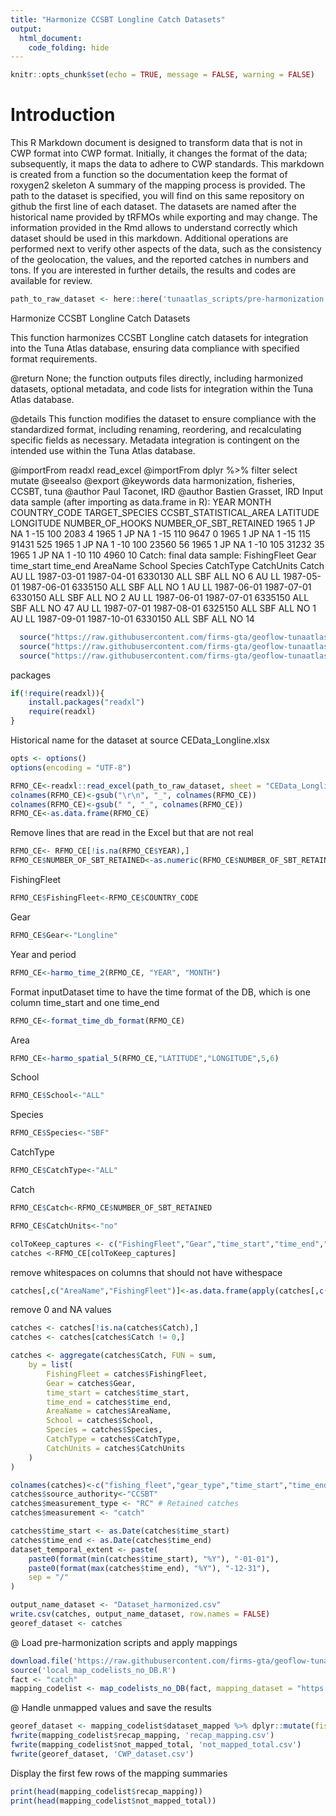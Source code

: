 ```yaml
---
title: "Harmonize CCSBT Longline Catch Datasets"
output: 
  html_document: 
    code_folding: hide
---
```

```r
knitr::opts_chunk$set(echo = TRUE, message = FALSE, warning = FALSE)
```

# Introduction

This R Markdown document is designed to transform data that is not in CWP format into CWP format.
Initially, it changes the format of the data; subsequently, it maps the data to adhere to CWP standards.
This markdown is created from a function so the documentation keep the format of roxygen2 skeleton
A summary of the mapping process is provided. The path to the dataset is specified, you will find on this same repository on github the first line of each dataset. The datasets are named after the historical name provided by tRFMOs while exporting and may change. The information provided in the Rmd allows to understand correctly which dataset should be used in this markdown.
Additional operations are performed next to verify other aspects of the data, such as the consistency of the geolocation, the values, and the reported catches in numbers and tons.
If you are interested in further details, the results and codes are available for review.

```r
path_to_raw_dataset <- here::here('tunaatlas_scripts/pre-harmonization', 'ccsbt', 'catch', 'data', 'CEData_Longline.xlsx')
```

Harmonize CCSBT Longline Catch Datasets

This function harmonizes CCSBT Longline catch datasets for integration into the Tuna Atlas database, ensuring data compliance with specified format requirements.


@return None; the function outputs files directly, including harmonized datasets,
        optional metadata, and code lists for integration within the Tuna Atlas database.

@details This function modifies the dataset to ensure compliance with the standardized
         format, including renaming, reordering, and recalculating specific fields as necessary.
         Metadata integration is contingent on the intended use within the Tuna Atlas database.

@importFrom readxl read_excel
@importFrom dplyr %>% filter select mutate
@seealso \code{\link{harmo_time_2}} 
         \code{\link{harmo_spatial_5}} 
         \code{\link{format_time_db_format}} 
@export
@keywords data harmonization, fisheries, CCSBT, tuna
@author Paul Taconet, IRD \email{paul.taconet@ird.fr}
@author Bastien Grasset, IRD \email{bastien.grasset@ird.fr}
Input data sample (after importing as data.frame in R):
YEAR MONTH COUNTRY_CODE TARGET_SPECIES CCSBT_STATISTICAL_AREA LATITUDE LONGITUDE NUMBER_OF_HOOKS NUMBER_OF_SBT_RETAINED
1965     1           JP             NA                      1      -15       100            2083                      4
1965     1           JP             NA                      1      -15       110            9647                      0
1965     1           JP             NA                      1      -15       115           91431                    525
1965     1           JP             NA                      1      -10       100           23560                     56
1965     1           JP             NA                      1      -10       105           31232                     35
1965     1           JP             NA                      1      -10       110            4960                     10
Catch: final data sample:
FishingFleet Gear time_start   time_end AreaName School Species CatchType CatchUnits Catch
AU   LL 1987-03-01 1987-04-01  6330130    ALL     SBF       ALL         NO     6
AU   LL 1987-05-01 1987-06-01  6335150    ALL     SBF       ALL         NO     1
AU   LL 1987-06-01 1987-07-01  6330150    ALL     SBF       ALL         NO     2
AU   LL 1987-06-01 1987-07-01  6335150    ALL     SBF       ALL         NO    47
AU   LL 1987-07-01 1987-08-01  6325150    ALL     SBF       ALL         NO     1
AU   LL 1987-09-01 1987-10-01  6330150    ALL     SBF       ALL         NO    14

```r
  source("https://raw.githubusercontent.com/firms-gta/geoflow-tunaatlas/master/R/sardara_functions/harmo_time_2.R")
  source("https://raw.githubusercontent.com/firms-gta/geoflow-tunaatlas/master/R/sardara_functions/harmo_spatial_5.R")
  source("https://raw.githubusercontent.com/firms-gta/geoflow-tunaatlas/master/R/sardara_functions/format_time_db_format.R")
```

packages

```r
if(!require(readxl)){
	install.packages("readxl")
	require(readxl)
}
```

Historical name for the dataset at source  CEData_Longline.xlsx

```r
opts <- options()
options(encoding = "UTF-8")
```


```r
RFMO_CE<-readxl::read_excel(path_to_raw_dataset, sheet = "CEData_Longline", col_names = TRUE, col_types = NULL,na = "")
colnames(RFMO_CE)<-gsub("\r\n", "_", colnames(RFMO_CE))
colnames(RFMO_CE)<-gsub(" ", "_", colnames(RFMO_CE))
RFMO_CE<-as.data.frame(RFMO_CE)
```

Remove lines that are read in the Excel but that are not real

```r
RFMO_CE<- RFMO_CE[!is.na(RFMO_CE$YEAR),]
RFMO_CE$NUMBER_OF_SBT_RETAINED<-as.numeric(RFMO_CE$NUMBER_OF_SBT_RETAINED)
```

FishingFleet

```r
RFMO_CE$FishingFleet<-RFMO_CE$COUNTRY_CODE
```

Gear

```r
RFMO_CE$Gear<-"Longline"
```

Year and period

```r
RFMO_CE<-harmo_time_2(RFMO_CE, "YEAR", "MONTH")
```

Format inputDataset time to have the time format of the DB, which is one column time_start and one time_end

```r
RFMO_CE<-format_time_db_format(RFMO_CE)
```

Area 

```r
RFMO_CE<-harmo_spatial_5(RFMO_CE,"LATITUDE","LONGITUDE",5,6)
```

School

```r
RFMO_CE$School<-"ALL"
```

Species

```r
RFMO_CE$Species<-"SBF"
```

CatchType

```r
RFMO_CE$CatchType<-"ALL"
```

Catch

```r
RFMO_CE$Catch<-RFMO_CE$NUMBER_OF_SBT_RETAINED

RFMO_CE$CatchUnits<-"no"

colToKeep_captures <- c("FishingFleet","Gear","time_start","time_end","AreaName","School","Species","CatchType","CatchUnits","Catch")
catches <-RFMO_CE[colToKeep_captures]
```

remove whitespaces on columns that should not have withespace

```r
catches[,c("AreaName","FishingFleet")]<-as.data.frame(apply(catches[,c("AreaName","FishingFleet")],2,function(x){gsub(" *$","",x)}),stringsAsFactors=FALSE)
```

remove 0 and NA values 

```r
catches <- catches[!is.na(catches$Catch),]
catches <- catches[catches$Catch != 0,]

catches <- aggregate(catches$Catch, FUN = sum,
	by = list(
		FishingFleet = catches$FishingFleet,
		Gear = catches$Gear,
		time_start = catches$time_start,
		time_end = catches$time_end,
		AreaName = catches$AreaName,
		School = catches$School,
		Species = catches$Species,
		CatchType = catches$CatchType,
		CatchUnits = catches$CatchUnits
	)
)

colnames(catches)<-c("fishing_fleet","gear_type","time_start","time_end","geographic_identifier","fishing_mode","species","measurement_type","measurement_unit","measurement_value")
catches$source_authority<-"CCSBT"
catches$measurement_type <- "RC" # Retained catches
catches$measurement <- "catch" 
```


```r
catches$time_start <- as.Date(catches$time_start)
catches$time_end <- as.Date(catches$time_end)
dataset_temporal_extent <- paste(
	paste0(format(min(catches$time_start), "%Y"), "-01-01"),
	paste0(format(max(catches$time_end), "%Y"), "-12-31"),
	sep = "/"
)

output_name_dataset <- "Dataset_harmonized.csv"
write.csv(catches, output_name_dataset, row.names = FALSE)
georef_dataset <- catches
```

@ Load pre-harmonization scripts and apply mappings

```r
download.file('https://raw.githubusercontent.com/firms-gta/geoflow-tunaatlas/master/R/tunaatlas_scripts/pre-harmonization/map_codelists_no_DB.R', destfile = 'local_map_codelists_no_DB.R')
source('local_map_codelists_no_DB.R')
fact <- "catch"
mapping_codelist <- map_codelists_no_DB(fact, mapping_dataset = "https://raw.githubusercontent.com/fdiwg/fdi-mappings/main/global/firms/gta/codelist_mapping_rfmos_to_global.csv", dataset_to_map = georef_dataset, mapping_keep_src_code = FALSE, summary_mapping = TRUE, source_authority_to_map = c("IATTC", "CCSBT", "WCPFC"))
```

@ Handle unmapped values and save the results

```r
georef_dataset <- mapping_codelist$dataset_mapped %>% dplyr::mutate(fishing_fleet = ifelse(fishing_fleet == 'UNK', 'NEI', fishing_fleet), gear_type = ifelse(gear_type == 'UNK', '99.9', gear_type))
fwrite(mapping_codelist$recap_mapping, 'recap_mapping.csv')
fwrite(mapping_codelist$not_mapped_total, 'not_mapped_total.csv')
fwrite(georef_dataset, 'CWP_dataset.csv')
```

Display the first few rows of the mapping summaries

```r
print(head(mapping_codelist$recap_mapping))
print(head(mapping_codelist$not_mapped_total))
```

